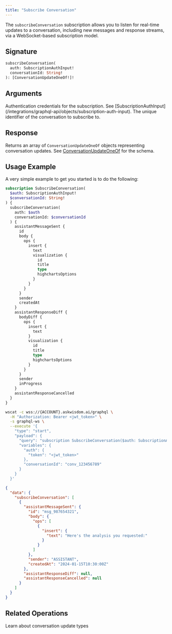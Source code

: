 ```yaml
---
title: "Subscribe Conversation"
---
```


The `subscribeConversation` subscription allows you to listen for real-time updates to a conversation, including new messages and response streams, via a WebSocket-based subscription model.

## Signature

```graphql
subscribeConversation(
  auth: SubscriptionAuthInput!
  conversationId: String!
): [ConversationUpdateOneOf!]!
```

## Arguments

<ParamField path="auth" type="SubscriptionAuthInput!" required>
  Authentication credentials for the subscription. See [SubscriptionAuthInput](/integrations/graphql-api/objects/subscription-auth-input).
</ParamField>

<ParamField path="conversationId" type="String!" required>
  The unique identifier of the conversation to subscribe to.
</ParamField>

## Response

Returns an array of `ConversationUpdateOneOf` objects representing conversation updates. See [ConversationUpdateOneOf](/integrations/graphql-api/objects/conversation-update-one-of) for the schema.

## Usage Example

A very simple example to get you started is to do the following:

```graphql
subscription SubscribeConversation(
  $auth: SubscriptionAuthInput!
  $conversationId: String!
) {
  subscribeConversation(
    auth: $auth
    conversationId: $conversationId
  ) {
    assistantMessageSent {
      id
      body {
        ops {
          insert {
            text
            visualization {
              id
              title
              type
              highchartsOptions
            }
          }
        }
      }
      sender
      createdAt
    }
    assistantResponseDiff {
      bodyDiff {
        ops {
          insert {
            text
          }
          visualization {
            id
            title
            type
            highchartsOptions
          }
        }
      }
      sender
      inProgress
    }
    assistantResponseCancelled
  }
}
```

<RequestExample>

```bash Request
wscat -c wss://{ACCOUNT}.askwisdom.ai/graphql \
  -H "Authorization: Bearer <jwt_token>" \
  -s graphql-ws \
  --execute '{
    "type": "start",
    "payload": {
      "query": "subscription SubscribeConversation($auth: SubscriptionAuthInput!, $conversationId: String!) { subscribeConversation(auth: $auth, conversationId: $conversationId) { assistantMessageSent { id body { ops { insert { text } } } sender createdAt } assistantResponseDiff { bodyDiff { ops { insert { text } } } sender inProgress } assistantResponseCancelled } }",
      "variables": {
        "auth": {
          "token": "<jwt_token>"
        },
        "conversationId": "conv_123456789"
      }
    }
  }'
```

</RequestExample>

<ResponseExample>

```json Response
{
  "data": {
    "subscribeConversation": [
      {
        "assistantMessageSent": {
          "id": "msg_987654321",
          "body": {
            "ops": [
              {
                "insert": {
                  "text": "Here's the analysis you requested:"
                }
              }
            ]
          },
          "sender": "ASSISTANT",
          "createdAt": "2024-01-15T10:30:00Z"
        },
        "assistantResponseDiff": null,
        "assistantResponseCancelled": null
      }
    ]
  }
}
```

</ResponseExample>

## Related Operations

<CardGroup cols={2}>
  <Card title="ConversationUpdateOneOf Schema" icon="cube" href="/integrations/graphql-api/objects/conversation-update-one-of">
    Learn about conversation update types
  </Card>
</CardGroup>